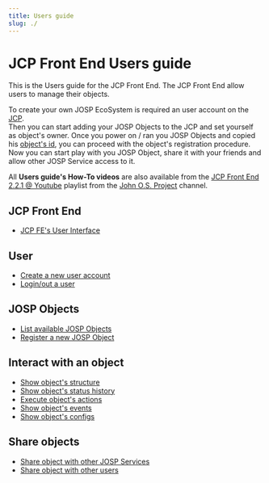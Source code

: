 ```yaml
---
title: Users guide
slug: ./
---
```

# JCP Front End Users guide

This is the Users guide for the JCP Front End.
The JCP Front End allow users to manage their objects.

To create your own JOSP EcoSystem is required an user account on the [JCP](https://www.johnosproject.org/frontend).<br/>
Then you can start adding your JOSP Objects to the JCP and set yourself as object's owner.
Once you power on / ran you JOSP Objects and copied his [object's id](/references/josp/jod/specs/object_id), you can proceed with the object's registration procedure.<br/>
Now you can start play with you JOSP Object, share it with your friends and allow other JOSP Service access to it.

All **Users guide's How-To videos** are also available from the [JCP Front End 2.2.1 @ Youtube](https://www.youtube.com/playlist?list=PLOi0thuec1961qiTk5avfuUw61NQnL5UG) playlist from the [John O.S. Project](https://www.youtube.com/channel/UCb4HveVMSmCaSaluou6D3xQ) channel.

## JCP Front End

* [JCP FE's User Interface](user_interface)

## User

* [Create a new user account](create_user_account)
* [Login/out a user](login_user_account)

## JOSP Objects

* [List available JOSP Objects](list_objects)
* [Register a new JOSP Object](register_a_josp_object)

## Interact with an object

* [Show object's structure](show_object_structure)
* [Show object's status history](show_object_status_history)
* [Execute object's actions](execute_object_actions)
* [Show object's events](show_object_events)
* [Show object's configs](show_object_configs)

## Share objects

* [Share object with other JOSP Services](share_object_with_service)
* [Share object with other users](share_object_with_user)
